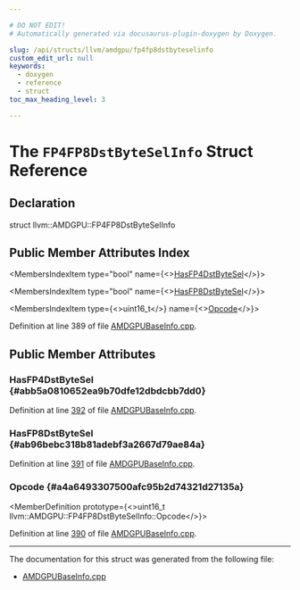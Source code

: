 ```yaml
---

# DO NOT EDIT!
# Automatically generated via docusaurus-plugin-doxygen by Doxygen.

slug: /api/structs/llvm/amdgpu/fp4fp8dstbyteselinfo
custom_edit_url: null
keywords:
  - doxygen
  - reference
  - struct
toc_max_heading_level: 3

---
```





# The `FP4FP8DstByteSelInfo` Struct Reference

<DoxygenPage pluginConfig={pluginConfig}>



## Declaration

<CodeBlock>struct llvm::AMDGPU::FP4FP8DstByteSelInfo</CodeBlock>

## Public Member Attributes Index

<MembersIndex>

<MembersIndexItem
  type="bool"
  name={<><a href="#abb5a0810652ea9b70dfe12dbdcbb7dd0">HasFP4DstByteSel</a></>}>
</MembersIndexItem>

<MembersIndexItem
  type="bool"
  name={<><a href="#ab96bebc318b81adebf3a2667d79ae84a">HasFP8DstByteSel</a></>}>
</MembersIndexItem>

<MembersIndexItem
  type={<>uint16&#95;t</>}
  name={<><a href="#a4a6493307500afc95b2d74321d27135a">Opcode</a></>}>
</MembersIndexItem>

</MembersIndex>


Definition at line 389 of file <a href="/docs/api/files/lib/lib/target/lib/target/amdgpu/lib/target/amdgpu/utils/amdgpubaseinfo-cpp">AMDGPUBaseInfo.cpp</a>.

<SectionDefinition>

## Public Member Attributes

### HasFP4DstByteSel {#abb5a0810652ea9b70dfe12dbdcbb7dd0}

<MemberDefinition
  prototype="bool llvm::AMDGPU::FP4FP8DstByteSelInfo::HasFP4DstByteSel">

Definition at line <a href="/docs/api/files/lib/lib/target/lib/target/amdgpu/lib/target/amdgpu/utils/amdgpubaseinfo-cpp/#l00392">392</a> of file <a href="/docs/api/files/lib/lib/target/lib/target/amdgpu/lib/target/amdgpu/utils/amdgpubaseinfo-cpp">AMDGPUBaseInfo.cpp</a>.
</MemberDefinition>

### HasFP8DstByteSel {#ab96bebc318b81adebf3a2667d79ae84a}

<MemberDefinition
  prototype="bool llvm::AMDGPU::FP4FP8DstByteSelInfo::HasFP8DstByteSel">

Definition at line <a href="/docs/api/files/lib/lib/target/lib/target/amdgpu/lib/target/amdgpu/utils/amdgpubaseinfo-cpp/#l00391">391</a> of file <a href="/docs/api/files/lib/lib/target/lib/target/amdgpu/lib/target/amdgpu/utils/amdgpubaseinfo-cpp">AMDGPUBaseInfo.cpp</a>.
</MemberDefinition>

### Opcode {#a4a6493307500afc95b2d74321d27135a}

<MemberDefinition
  prototype={<>uint16&#95;t llvm::AMDGPU::FP4FP8DstByteSelInfo::Opcode</>}>

Definition at line <a href="/docs/api/files/lib/lib/target/lib/target/amdgpu/lib/target/amdgpu/utils/amdgpubaseinfo-cpp/#l00390">390</a> of file <a href="/docs/api/files/lib/lib/target/lib/target/amdgpu/lib/target/amdgpu/utils/amdgpubaseinfo-cpp">AMDGPUBaseInfo.cpp</a>.
</MemberDefinition>

</SectionDefinition>

<hr/>

The documentation for this struct was generated from the following file:

<ul>
<li><a href="/docs/api/files/lib/lib/target/lib/target/amdgpu/lib/target/amdgpu/utils/amdgpubaseinfo-cpp">AMDGPUBaseInfo.cpp</a></li>
</ul>

</DoxygenPage>
